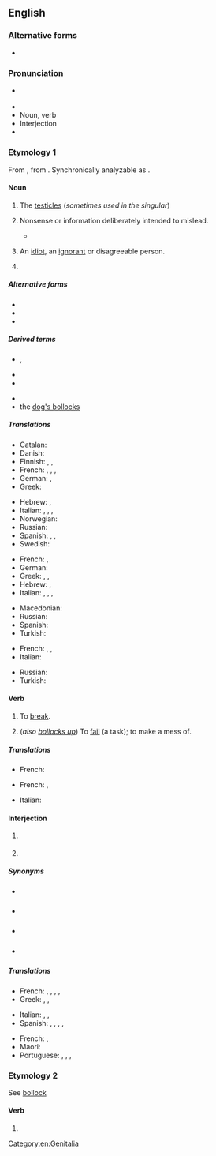 ==English==

===Alternative forms===
* {{alter|en|b******s|b****cks||bowdlerized}}

===Pronunciation===
* {{a|UK}} {{IPA|en|/ˈbɒ.ləks/}}
* {{audio|en|en-uk-bollocks.ogg|Audio (UK)}}
* Noun, verb {{audio|en|en-uk-Bollocks1.ogg|Audio (UK)}}
* Interjection {{audio|en|en-uk-Bollocks2.ogg|Audio (UK)}}
* {{rhymes|en|ɒləks|s=2}}

===Etymology 1===
From {{inh|en|enm|ballokes|pos=plural of {{m|enm|ballok}}}}, from {{inh|en|ang|beallucas|pos=nominative plural of {{m|ang|bealluc}}}}. Synchronically analyzable as {{suf|en|bollock|s|id2=regular plural}}.

====Noun====
{{en-plural noun|sg=bollock}}

# {{lb|en|British|Ireland|vulgar}} The [[testicle]]s (''sometimes used in the singular'')
#: {{syn|en|Thesaurus:testicles}}
# {{lb|en|British|Ireland|vulgar}} Nonsense or information deliberately intended to mislead.
#: {{syn|en|Thesaurus:nonsense}}
#: {{uxi|en|That's a load of '''bollocks''', mate!}}
#* {{quote-text|en|year=2014|author=Peter Smith|title=Confessions of a Dice Dealer|page=105|passage=All the dealers would steam into his cabin for a few sherbets after work, and to listen to his '''bollocks'''.}}
# {{lb|en|Ireland|vulgar|used as singular}} An [[idiot]], an [[ignorant]] or disagreeable person.
#: {{uxi|en|Don't mind him; he's only an oul' '''bollocks'''!}}
# {{lb|en|British|vulgar}} {{ellipsis of|en|dog's bollocks|the dog's bollocks}}

=====Alternative forms=====
* {{alter|en|ballocks}}
* {{alter|en|ballicks|ballix||Northern Ireland}}
* {{alter|en|bullocks||confusion with the word for “small bull”}}

=====Derived terms=====
{{der-top}}
* {{l|en|bollock up}}, {{l|en|bollocks up}}
* {{l|en|bollock}}
* {{l|en|bollocking}}
{{der-mid}}
* {{l|en|drop a bollock}}
* the [[dog's bollocks]]
{{der-bottom}}

=====Translations=====
{{trans-top|testicles}}
* Catalan: {{t+|ca|collons|m-p}}
* Danish: {{t|da|nosser|c-p}}
* Finnish: {{t|fi|pallit|p}}, {{t+|fi|munat|p}}, {{t+|fi|kassit|p}}
* French: {{t+|fr|couilles|f-p}}, {{t+|fr|pruneaux|m-p}}, {{t+|fr|bijoux de famille|m-p}}, {{t+|fr|valseuses|f-p}}
* German: {{t+|de|Nüsse|p}}, {{t+|de|Eier|p}}
* Greek: {{t+|el|αρχίδια|p}}
{{trans-mid}}
* Hebrew: {{t+|he|אֲשָׁכִים|tr=ashakhím|m-p}}, {{qualifier|slang}} {{t+|he|בֵּיצִים|tr=betsím|f-p}}
* Italian: {{t+|it|testicoli|m-p}}, {{qualifier|vulgar, slang}} {{t+|it|coglioni|p}}, {{qualifier|vulgar, slang}} {{t+|it|palle|m-p}}, {{qualifier|vulgar, slang}} {{t+|it|balle|m-p}}
* Norwegian: {{t|no|pokker}}
* Russian: {{t+|ru|я́йца|n-p}}
* Spanish: {{t+|es|cojones}}, {{t+|es|huevos|m-p}}, {{t+|es|bolas|m-p}}
* Swedish: {{t+|sv|balle}}
{{trans-bottom}}

{{trans-top|nonsense or information deliberately intended to mislead}}
* French: {{t+|fr|conneries|f-p}}, {{t+|fr|foutaises|f-p}}
* German: {{t+|de|Quatsch mit Soße}}
* Greek: {{t|el|κολοκυθάκια με την ρίγανη}}, {{t+|el|μαλακίες}}, {{t+|el|παπαριές|n-p}}
* Hebrew: {{t+|he|שְׁטוּיוֹת|tr=shtuyót|f-p}}, {{qualifier|vulgar, slang}} {{t+|he|זִיּוּן־שֵׂכֶל|tr=ziyùn-sékhel|m}}
* Italian: {{t+|it|coglionata|f}}, {{t+|it|cazzate|f}}, {{t+|it|palle|f}}, {{t+|it|balle|f}}
{{trans-mid}}
* Macedonian: {{t|mk|тикви со расол}}
* Russian: {{t+|ru|ерунда́|f}}
* Spanish: {{t+|es|falsedad|f}}
* Turkish: {{t+|tr|palavra}}
{{trans-bottom}}

{{trans-top|an idiot or disagreeable person}}
* French: {{t+|fr|couillon}}, {{t+|fr|jean-foutre|m}}, {{t+|fr|malcomprenant|m}}
* Italian: {{qualifier|vulgar, slang}} {{t+|it|coglione|m}}
{{trans-mid}}
* Russian: {{t+|ru|приду́рок|m}}
* Turkish: {{t+|tr|saçma}}
{{trans-bottom}}

====Verb====
{{en-verb}}

# {{lb|en|transitive|British|taboo|slang}} To [[break]].
#: {{uxi|en|The telly's '''bollocksed'''.}}
# {{lb|en|transitive|British|taboo|slang}} (''also [[bollocks up]]'') To [[fail]] (a task); to make a mess of.
#: {{uxi|en|I '''bollocksed''' that exam.}}

=====Translations=====
{{trans-top|to break}}
{{trans-mid}}
* French: {{t+|fr|péter}}
{{trans-bottom}}

{{trans-top|to fail (a task)}}
* French: {{t+|fr|foirer}}, {{t+|fr|chier dans la colle}}
{{trans-mid}}
* Italian: {{t+|it|incasinare}}
{{trans-bottom}}

====Interjection====
{{en-interj}}

# {{lb|en|British|Ireland|taboo|slang}} {{non-gloss definition|An expression of [[anger]], [[frustration]], etc.}}
#: {{uxi|en|Oh '''bollocks''', I'm late for work!}}
# {{lb|en|British|Ireland|taboo|slang}} {{non-gloss definition|An expression of [[incredulity]].}}
#: {{uxi|en|'''Bollocks'''! That never happened!}}

=====Synonyms=====
* {{l|en|Horlicks}} {{qualifier|euphemism}}
* {{sense|expression of anger}} {{seeSynonyms|en|dammit|sense=1}}
* {{sense|expression of frustration}} {{seeSynonyms|en|screw this|sense=1}}
* {{sense|expression of incredulity}} {{seeSynonyms|en|bullshit|sense=1}}

=====Translations=====
{{trans-top|expressing anger, frustration}}
* French: {{t|fr|les boules}}, {{t+|fr|merde}}, {{t+|fr|putain}}, {{t+|fr|putain de merde}}, {{t+|fr|vingt dieux}}
* Greek: {{t+|el|σκατά|sc=Grek}}, {{t+|el|γάμα τα|sc=Grek}}, {{t|el|παπάρια|n-p}}
{{trans-mid}}
* Italian: {{t+|it|puttana|f}}, {{t+|it|merda|f}}, {{t+|it|cazzo|m}}
* Spanish: {{t+|es|chingados}}, {{t+|es|mierda}}, {{t|es|me cago en la puta}}, {{t+|es|hostia}}, {{t+|es|cojones}}
{{trans-bottom}}


{{trans-top|an expression of incredulity}}
{{trans-mid}}
* French: {{t+|fr|merde}}, {{t+|fr|putain}}
* Maori: {{t|mi|he meho}}
* Portuguese: {{t|pt|mas por que}}, {{t+|pt|boh}}, {{t+|pt|poh}}, {{t|pt|essa agora}}
{{trans-bottom}}

[[Category:en:Genitalia]]

===Etymology 2===
See [[bollock]]

====Verb====
{{head|en|verb form}}

# {{en-third-person singular of|bollock}}

{{cln|en|swear words}}